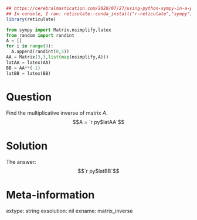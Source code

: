 ```r
## https://cerebralmastication.com/2020/07/27/using-python-sympy-in-a-python-code-chunk-in-rmarkdown/
## In console, I ran: reticulate::conda_install("r-reticulate","sympy")## In console, I ran: reticulate::conda_install("r-reticulate","matplotlib")
library(reticulate)
```

```python
from sympy import Matrix,nsimplify,latex
from random import randint
A = []
for i in range(9):
  A.append(randint(0,5))
AA = Matrix(3,3,list(map(nsimplify,A)))
latAA = latex(AA)
BB = AA**(-1)
latBB = latex(BB)
```

Question
========

Find the multiplicative inverse of matrix $A$.
$$A = `r py$latAA`$$

Solution
========

The answer:
$$`r py$latBB`$$




Meta-information
============
extype: string
exsolution: nil
exname: matrix_inverse

